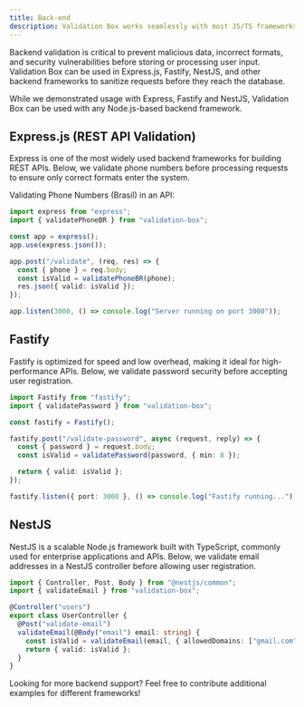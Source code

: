 ```yaml
---
title: Back-end
description: Validation Box works seamlessly with most JS/TS frameworks.
---
```


Backend validation is critical to prevent malicious data, incorrect formats, and security vulnerabilities before storing or processing user input. Validation Box can be used in Express.js, Fastify, NestJS, and other backend frameworks to sanitize requests before they reach the database.

<Callout>While we demonstrated usage with Express, Fastify and NestJS, Validation Box can be used with any Node.js-based backend framework.</Callout>


## Express.js (REST API Validation)

Express is one of the most widely used backend frameworks for building REST APIs. Below, we validate phone numbers before processing requests to ensure only correct formats enter the system.

Validating Phone Numbers (Brasil) in an API:

```ts
import express from "express";
import { validatePhoneBR } from "validation-box";

const app = express();
app.use(express.json());

app.post("/validate", (req, res) => {
  const { phone } = req.body;
  const isValid = validatePhoneBR(phone);
  res.json({ valid: isValid });
});

app.listen(3000, () => console.log("Server running on port 3000"));
```

## Fastify

Fastify is optimized for speed and low overhead, making it ideal for high-performance APIs. Below, we validate password security before accepting user registration.

```ts
import Fastify from "fastify";
import { validatePassword } from "validation-box";

const fastify = Fastify();

fastify.post("/validate-password", async (request, reply) => {
  const { password } = request.body;
  const isValid = validatePassword(password, { min: 8 });

  return { valid: isValid };
});

fastify.listen({ port: 3000 }, () => console.log("Fastify running..."));
```

## NestJS

NestJS is a scalable Node.js framework built with TypeScript, commonly used for enterprise applications and APIs. Below, we validate email addresses in a NestJS controller before allowing user registration.

```ts
import { Controller, Post, Body } from "@nestjs/common";
import { validateEmail } from "validation-box";

@Controller("users")
export class UserController {
  @Post("validate-email")
  validateEmail(@Body("email") email: string) {
    const isValid = validateEmail(email, { allowedDomains: ["gmail.com", "outlook.com"] });
    return { valid: isValid };
  }
}
```

Looking for more backend support? Feel free to contribute additional examples for different frameworks!
